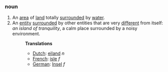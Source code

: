 ===noun===
# An [[area]] of [[land]] totally [[surround]]ed by [[water]].
# An [[entity]] [[surround]]ed by other entities that are very [[different]] from itself: ''an island of tranquility'', a calm place surrounded by a noisy environment.
#:'''Translations'''
#:*[[Dutch]]: [[eiland]] ''n''
#:*[[French]]: [[isle]] ''f''
#:*[[German]]: [[Insel]] ''f''